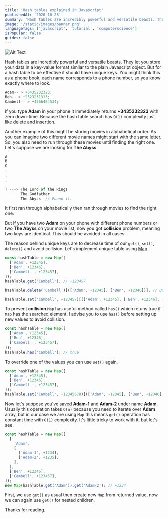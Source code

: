```yaml
---
title: 'Hash tables explained in Javascript'
publishedAt: '2020-10-23'
summary: 'Hash tables are incredibly powerful and versatile beasts. They let you store your data in a key-value... Tagged with javascript, computerscience, tutorial, datastructure, typescript'
image: '/static/images/banner.png'
languageTags: ['javascript', 'tutorial', 'computerscience']
isPopular: false
guides: false
---
```


![Alt Text](/static/images/hash-tables-explained-in-javascript/hash-tables-javascript.png)

Hash tables are incredibly powerful and versatile beasts. They let you store your data in a key-value format similar to the plain Javascript object. But for a hash table to be effective it should have unique keys. You might think this as a phone book, each name corresponds to a phone number, so you know exactly where to look.

```javascript
Adam-- > +3435232323;
Ben-- > +2323231313;
Cambell-- > +4566464534;
```

If you type **Adam** in your phone it immediately returns **+3435232323** with zero down-time. Because the hash table search has <code>O(1)</code> complexity just like delete and insertion.

Another example of this might be storing movies in alphabetical order. As you can imagine two different movie names might start with the same letter. So, you also need to run through these movies until finding the right one. Let's suppose we are looking for **The Abyss**.

```javascript
A
B
C
.
.
.

T ---> The Lord of the Rings
       The Godfather
       The Abyss  // Found it.
```

It first ran through alphabetically then ran through movies to find the right one.

But If you have two **Adam** on your phone with different phone numbers or two **The Abyss** on your movie list, now you got **collision** problem, meaning two keys are identical. This should be avoided in all cases.

The reason behind unique keys are to decrease time of our <code>get()</code>, <code>set()</code>, <code>delete()</code> and avoid collision. Let's implement unique table using [Map](https://developer.mozilla.org/tr/docs/Web/JavaScript/Reference/Global_Objects/Map).

```javascript
const hashTable = new Map([
  ['Adam', +12345],
  ['Ben', +12346],
  ['Cambell ', +123457],
]);
hashTable.get('Cambell'); // +123457

hashTable.delete('Cambell')[(['Adam', +12345], ['Ben', +12346])]; // Deletes Cambell from list

hashTable.set('Cambell', +123457)[(['Adam', +12345], ['Ben', +12346], ['Cambell ', +123457])]; // Adds Cambell to list
```

To prevent **collision** `Map` has useful method called `has()` which retuns true if `Map` has the searched element. I advise you to use `has()` before setting up new values to avoid collision.

```javascript
const hashTable = new Map([
  ['Adam', +12345],
  ['Ben', +12346],
  ['Cambell ', +123457],
]);
hashTable.has('Cambell'); // true
```

To override one of the values you can use `set()` again.

```javascript
const hashTable = new Map([
  ['Adam', +12345],
  ['Ben', +12346],
  ['Cambell ', +123457],
]);
hashTable.set('Cambell', +12345678)[(['Adam', +12345], ['Ben', +12346], ['Cambell ', +12345678])];
```

Now let's suppose you've saved **Adam-1** and **Adam-2** under name **Adam**. Usually this operation takes `O(n)` because you need to iterate over **Adam** array, but in our case we are using `Map` this means `get()` operation has constant time with `O(1)` complexity. It's little tricky to work with it, but let's see.

```javascript
const hashTable = new Map([
  [
    'Adam',
    [
      ['Adam-1', +1234],
      ['Adam-2', +1235],
    ],
  ],
  ['Ben', +12346],
  ['Cambell', +123457],
]);
new Map(hashTable.get('Adam')).get('Adam-2'); // +1234
```

First, we use `get()` as usual then create new `Map` from returned value, now we can again use `get()` for nested children.

Thanks for reading.
